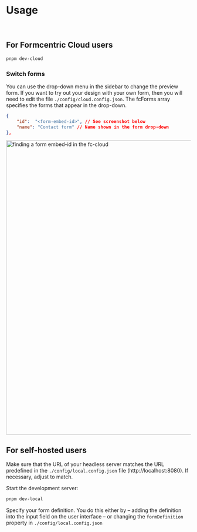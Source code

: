 
<Meta title='EN/Getting started/Usage' />

# Usage

<br />

## For Formcentric Cloud users

```bash
pnpm dev-cloud
```

### Switch forms

You can use the drop-down menu in the sidebar to change the preview form. If you want to try out your design with your own form, then you will need to edit the file `./config/cloud.config.json`. The fcForms array specifies the forms that appear in the drop-down.

```json
{
    "id":  "<form-embed-id>", // See screenshot below
    "name": "Contact form" // Name shown in the form drop-down
},
```

<img
    src='./assets/embed-id.png'
    alt='finding a form embed-id in the fc-cloud'
    width='800'
/>

## For self-hosted users

Make sure that the URL of your headless server matches the URL predefined in the `./config/local.config.json` file (http://localhost:8080). If necessary, adjust to match.

Start the development server:

```bash
pnpm dev-local
```

Specify your form definition. You do this either by
– adding the definition into the input field on the user interface
– or changing the `formDefinition` property in `./config/local.config.json`
